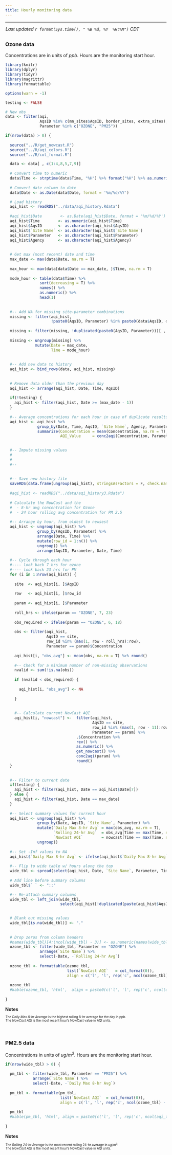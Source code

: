 ```yaml
---
title: Hourly monitoring data
---
```


<style>
  body {margin-left: 0px;}
  .main-container {max-width: 1350px;}
  tr:nth-child(even){background-color: #e9e9e9;}
  tr:nth-child(odd){background-color: #FFF; }
</style>

<script type="text/JavaScript">
  setTimeout(function() { window.location=window.location;}, 350000);
</script>

<hr> 

<div style = "margin-left: 1px; margin-bottom: 12px; margin-top:-2px;"> 
 _Last updated `r format(Sys.time(), " %B %d, %Y  %H:%M")` CDT_
</div>

<!-- ## {.tabset .tabset-pills} -->

##  {.tabset}

### __Ozone data__  
Concentrations are in units of _ppb_. Hours are the monitoring start hour. <br>  
```r
library(knitr)
library(dplyr)
library(tidyr)
library(magrittr)
library(formattable)

options(warn = -1)

testing <- FALSE

# New obs
data <- filter(aqi, 
               AqsID %in% c(mn_sites$AqsID, border_sites, extra_sites), 
               Parameter %in% c("OZONE", "PM25"))

if(nrow(data) > 0) {
  
  source("../R/get_nowcast.R")
  source("../R/aqi_colors.R")
  source("../R/col_format.R")

  data <- data[ , c(1:4,8,5,7,9)]
  
  # Convert time to numeric
  data$Time <- strptime(data$Time, "%H") %>% format("%H") %>% as.numeric()
  
  # Convert date column to date
  data$Date <- as.Date(data$Date, format = '%m/%d/%Y')

  # Load history
  aqi_hist <- readRDS("../data/aqi_history.Rdata")
  
  #aqi_hist$Date        <- as.Date(aqi_hist$Date, format = '%m/%d/%Y')
  aqi_hist$Time        <- as.numeric(aqi_hist$Time)
  aqi_hist$AqsID       <- as.character(aqi_hist$AqsID)
  aqi_hist$`Site Name` <- as.character(aqi_hist$`Site Name`)
  aqi_hist$Parameter   <- as.character(aqi_hist$Parameter)
  aqi_hist$Agency      <- as.character(aqi_hist$Agency)
  
  
  # Get max (most recent) date and time
  max_date <- max(data$Date, na.rm = T)
  
  max_hour <- max(data[data$Date == max_date, ]$Time, na.rm = T)
  
  mode_hour <- table(data$Time) %>% 
               sort(decreasing = T) %>% 
               names() %>% 
               as.numeric() %>% 
               head(1)
  
  
  #-- Add NA for missing site-parameter combinations
  missing <- filter(aqi_hist, 
                    !paste0(AqsID, Parameter) %in% paste0(data$AqsID, data$Parameter))
  
  missing <- filter(missing, !duplicated(paste0(AqsID, Parameter)))[ , 1:6]
            
  missing <- ungroup(missing) %>% 
             mutate(Date = max_date,  
                    Time = mode_hour)  
  
  
  #-- Add new data to history
  aqi_hist <- bind_rows(data, aqi_hist, missing)
  
  
  # Remove data older than the previous day 
  aqi_hist <- arrange(aqi_hist, Date, Time, AqsID)
  
  if(!testing) {
    aqi_hist <- filter(aqi_hist, Date >= (max_date - 1))
  }
  
  #-- Average concentrations for each hour in case of duplicate results
  aqi_hist <- aqi_hist %>%
              group_by(Date, Time, AqsID, `Site Name`, Agency, Parameter) %>%
              summarize(Concentration = mean(Concentration, na.rm = T),
                        AQI_Value     = conc2aqi(Concentration, Parameter))

  
  #-- Impute missing values
  #
  #
  #--
  
  
  #-- Save new history file
  saveRDS(data.frame(ungroup(aqi_hist), stringsAsFactors = F, check.names = F), "../data/aqi_history.Rdata")
  
  #aqi_hist <- readRDS("../data/aqi_history3.Rdata")
  
  # Calculate the NowCast and the
  #  - 8-hr avg concentration for Ozone
  #  - 24 hour rolling avg concentration for PM 2.5
  
  #-- Arrange by hour, from oldest to newsest
  aqi_hist <- ungroup(aqi_hist) %>% 
              group_by(AqsID, Parameter) %>% 
              arrange(Date, Time) %>% 
              mutate(row_id = 1:n()) %>% 
              ungroup() %>%
              arrange(AqsID, Parameter, Date, Time)
  
  #-- Cycle through each hour
  #---- look back 7 hrs for ozone
  #---- look back 23 hrs for PM
  for (i in 1:nrow(aqi_hist)) {
    
    site  <- aqi_hist[i, ]$AqsID
    
    row   <- aqi_hist[i, ]$row_id
    
    param <- aqi_hist[i, ]$Parameter
    
    roll_hrs <- ifelse(param == "OZONE", 7, 23)
    
    obs_required <- ifelse(param == "OZONE", 6, 18)
    
    obs <- filter(aqi_hist, 
                  AqsID == site, 
                  row_id %in% (max(1, row - roll_hrs):row),
                  Parameter == param)$Concentration
    
    aqi_hist[i, "obs_avg"] <- mean(obs, na.rm = T) %>% round()
    
    #-- Check for a minimum number of non-missing observations
    nvalid <- sum(!is.na(obs))
    
    if (nvalid < obs_required) {
      
      aqi_hist[i, "obs_avg"] <- NA
      
    }
    
  
    #-- Calculate current NowCast AQI
    aqi_hist[i, "nowcast"] <-  filter(aqi_hist, 
                                      AqsID == site, 
                                      row_id %in% (max(1, row - 11):row),
                                      Parameter == param) %>% 
                               .$Concentration %>%
                               rev() %>%
                               as.numeric() %>%
                               get_nowcast() %>%
                               conc2aqi(param) %>%
                               round()
  }
  
  
  #-- Filter to current date
  if(testing) {
    aqi_hist <- filter(aqi_hist, Date == aqi_hist$Date[7])
  } else {
    aqi_hist <- filter(aqi_hist, Date == max_date)
  }
  
  #-- Select summary values for current hour
  aqi_hist <- ungroup(aqi_hist) %>% 
              group_by(Date, AqsID, `Site Name`, Parameter) %>%
              mutate(`Daily Max 8-hr Avg` = max(obs_avg, na.rm = T),
                     `Rolling 24-hr Avg`  = obs_avg[Time == max(Time, na.rm = T)],
                     `NowCast AQI`        = nowcast[Time == max(Time, na.rm = T)]) %>% 
              ungroup()
  
  #-- Set -Inf values to NA
  aqi_hist$`Daily Max 8-hr Avg` <- ifelse(aqi_hist$`Daily Max 8-hr Avg` == -Inf, NA, aqi_hist$`Daily Max 8-hr Avg`)
  
  #-- Flip to wide table w/ hours along the top
  wide_tbl <- spread(select(aqi_hist, Date, `Site Name`, Parameter, Time, Concentration), Time, Concentration)
  
  # Add line before summary columns
  wide_tbl$` ` <- "::"

  #-- Re-attach summary columns
  wide_tbl <- left_join(wide_tbl, 
                        select(aqi_hist[!duplicated(paste(aqi_hist$AqsID, aqi_hist$Parameter)), ], Date, `Site Name`, Parameter, `Daily Max 8-hr Avg`, `Rolling 24-hr Avg`, `NowCast AQI`))
  

  # Blank out missing values
  wide_tbl[is.na(wide_tbl)] <- "."
  
  
  # Drop zeros from column headers
  #names(wide_tbl)[4:(ncol(wide_tbl) - 3)] <- as.numeric(names(wide_tbl)[4:(ncol(wide_tbl) - 3)])
  ozone_tbl <- filter(wide_tbl, Parameter == "OZONE") %>% 
               arrange(`Site Name`) %>% 
               select(-Date, -`Rolling 24-hr Avg`)
                  
  ozone_tbl <- formattable(ozone_tbl,
                           list(`NowCast AQI`   = col_format(0)),
                           align = c('l', 'l', rep('c', ncol(ozone_tbl) - 2)))
     
  ozone_tbl 
  #kable(ozone_tbl, 'html',  align = paste0(c('l', 'l', rep('c', ncol(ozone_tbl) - 2)), collapse = ""))
  
} 
```
__Notes__  
<div style = "margin-left: 1px; font-size: 0.7em;"> 
The _Daily Max 8-hr Average_ is the highest rolling 8-hr average for the day in ppb.   
The _NowCast AQI_ is the most recent hour's NowCast value in AQI units.  
</div>
<br>  

### __PM2.5 data__  
Concentrations in units of  _ug/m$^3$_. Hours are the monitoring start hour. <br>  
```r

if(nrow(wide_tbl) > 0) {
  
  pm_tbl <- filter(wide_tbl, Parameter == "PM25") %>% 
            arrange(`Site Name`) %>% 
            select(-Date, -`Daily Max 8-hr Avg`)
 
  pm_tbl <- formattable(pm_tbl,
                        list(`NowCast AQI`  = col_format(0)),
                        align = c('l', 'l', rep('c', ncol(ozone_tbl) - 2)))
  
  pm_tbl
  #kable(pm_tbl, 'html', align = paste0(c('l', 'l', rep('c', ncol(aqi_table_pm25) - 2)), collapse = ""))
 
}
```
__Notes__  
<div style = "margin-left: 1px; font-size: 0.7em;"> 
The _Rolling 24-hr Average_ is the most recent rolling 24-hr average in $ug/m^3$.    
The _NowCast AQI_ is the most recent hour's NowCast value in AQI units.   
</div>
<br>
